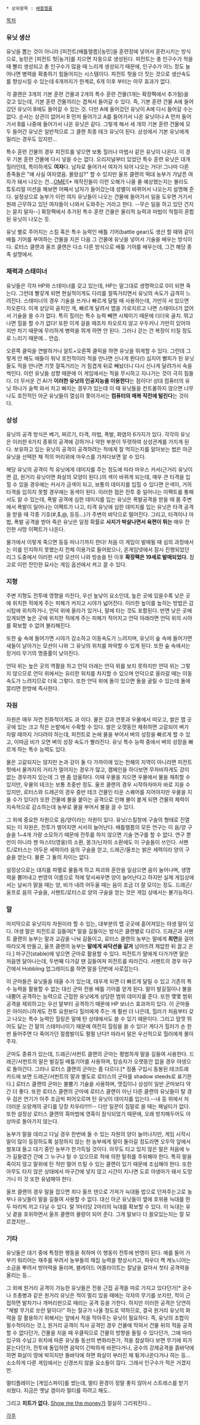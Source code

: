  * 상위항목 : [[배틀렐름]]

[[목차]]

=== 유닛 생산 ===
유닛을 뽑는 것이 아니라 [피전트(배틀렐름)|농민]을 훈련장에 넣어서 훈련시키는 방식으로, 농민은 [피전트 헛|농가]를 지으면 자동으로 생성된다. 
피전트는 총 인구수가 적을 때 빨리 생성되고 총 인구수가 많을 때 느리게 생성되기 때문에, 인구수가 어느 정도 늘어나면 병력을 확충하기 힘들어지는 시스템이다. 
피전트 헛을 더 짓는 것으로 생산속도를 향상시킬 수 있는데 6개까지가 한계로, 6개 이후 부터는 아무 효과가 없다.
 
각 클랜은 3개의 기본 훈련 건물과 2개의 특수 훈련 건물(1개는 확장팩에서 추가됨)을 갖고 있는데, 기본 훈련 건물끼리는 겹쳐서 들어갈 수 있다. 즉, 기본 훈련 건물 A에 들어갔던 유닛이 B에도 들어갈 수 있는 것. 다만 A에 들어갔던 유닛이 A에 다시 들어갈 수는 없다. 순서는 상관이 없어서 B 먼저 들어가고 A를 들어가서 나온 유닛이나 A 먼저 들어가서 B를 나중에 들어가서 나온 유닛은 같다. 그렇게 해서 세 개의 기본 훈련 건물에 모두 들어간 유닛은 일반적으로 그 클랜 최종 테크 유닛이 된다. 상성에서 기본 유닛에게 밀리는 경우도 있지만...

특수 훈련 건물의 경우 피전트를 넣으면 보통 힐러나 마법사 같은 유닛이 나온다. 이 경우 기본 훈련 건물에 다시 넣을 수는 없다. 오리지널부터 있었던 특수 훈련 유닛은 대개 힐러인데, 특이하게도 '''여자'''다. 남자로 들어가서 여자가 되어 나오는 거다! 그나마 다른 종족들은 "얘 사실 여자였음. 몰랐심?" 할 수 있지만 울프 클랜의 떡대 농부가 갸날픈 여자가 돼서 나오는 건...[[OME]]![* 제작진들이 이런 오해가 나올 줄 예상했는지는 몰라도 튜토리얼 미션을 해보면 어째서 남자가 들어갔는데 성별이 바뀌어서 나오는지 설명해 준다. 설정상으로 농부가 이런 여자 유닛들이 나오는 건물에 들어가서 일을 도우면 거기서 원래 근무하고 있던 여자들이 나와서 도와주는 거라고 한다. --무슨 일을 하고 있던 건지는 묻지 말자--] 확장팩에서 추가된 특수 훈련 건물은 물리적 능력과 마법이 적절히 혼합된 유닛이 나오는 듯. 

유닛 별로 주어지는 스킬 혹은 특수 능력인 배틀 기어(battle gear)도 생산 할 때와 같이 배틀 기어를 부여하는 건물을 지은 다음 그 건물에 유닛을 넣어서 기술을 배우는 방식이다. 로터스 클랜과 울프 클랜은 다소 다른 방식으로 배틀 기어를 배우는데, 그건 해당 종족 설명에서.

=== 체력과 스태미너 ===
유닛들은 각자 HP와 스태미너를 갖고 있는데, HP는 말그대로 생명력으로 0이 되면 죽는다. 그런데 빨갛게 되면 현실적이게도 다리를 절뚝거리면서 유닛의 속도가 급격히 느려진다. 스태미너의 경우 기술을 쓰거나 빠르게 달릴 때 사용하는데, 가만히 서 있으면 차오른다. 이게 상당히 골치인 게, 빠르게 달려서 맵을 가로지르고 나면 스태미너가 없어서 기술을 쓸 수가 없다. 특히 힐러는 특수 능력 빼면 시체이기 때문에 더더욱 골치. 뛰고 나면 힐을 할 수가 없다! 또한 이게 걸을 때조차 차오르지 않고 우두커니 가만히 있어야지만 차기 때문에 무리하게 병력을 뛰게 하면 안 된다. 그러나 걷는 건 복장이 터질 정도로 느리기 때문에... 안습.

오른쪽 클릭을 연발하거나 알트+오른쪽 클릭을 하면 유닛을 뛰게할 수 있다. 그런데 그렇게 안 해도 애들이 워낙 호전적이라 적을 만나면 신나게 뛴다(!) 심지어 빨피가 된 유닛들도 적을 만나면 기껏 절뚝거리는 거 힘겹게 뒤로 빼놨더니 다시 신나게 달려가서 속을 썩인다. 이런 유닛들 성향 때문에 이 게임에서는 적을 무시하고 지나가는 것이 극히 힘들다. 더 무서운 건 AI가 '''이러한 유닛의 인공지능을 이용한다'''는 점이다! 상대 컴퓨터의 유닛 하나가 슬쩍 와서 치고 빠지는 경우가 있는데 이 때 유닛들을 컨트롤하지 않으면 너무나도 호전적인 아군 유닛들이 열심히 쫓아가서는 '''컴퓨터의 매복 작전에 털린다'''는 것이다.

=== 상성 ===
유닛의 공격 방식은 베기, 찌르기, 타격, 마법, 폭발, 화염의 6가지가 있다. 각각의 유닛은 이러한 6가지 종류의 공격에 강하거나 약한 부분이 뚜렷하여 상성관계를 가지게 된다. 보유하고 있는 유닛의 공격이 공격하려는 적에게 잘 먹히는지를 알아보는 법은 아군 유닛을 선택한 채 적의 머리위에 마우스를 가져다보면 알 수 있다. 

해당 유닛의 공격이 적 유닛에게 데미지를 주는 정도에 따라 마우스 커서(근거리 유닛이면 검, 원거리 유닛이면 화살의 모양이 된다.)의 색이 바뀌게 되는데, 매우 큰 타격을 입힐 수 있을 경우에는 커서가 금색이 되고, 보통의 데미지를 입힐 수 있다면 은색이, 거의 타격을 입히지 못할 경우에는 동색이 된다. 이러한 점은 전투 중 일어나는 이팩트를 통해서도 알 수 있는데, 폭발 공격에 심한 데미지를 입는 유닛은 폭발공격을 받을 때 몸 주변에서 폭발이 일어나는 이팩트가 나고, 타격 유닛에 심한 데미지를 입는 유닛은 타격 공격을 받을 때 각종 기호(#,$,@, 등등...)가 주변의 바닥으로 떨어진다. 그리고, 타격이나 마법, 폭발 공격을 받아 죽은 유닛은 일정 확률로 '''사지가 박살나면서 육편이 튀는''' 매우 잔인한 사망 이팩트가 나온다. 

물가에서 이렇게 죽으면 둥둥 떠나기까지 한다! 처음 이 게임이 발매될 때 심의 과정에서는 이를 인지하지 못했는지 전체 이용가로 들어왔으나, 온게임넷에서 잠시 진행되었던 리그 도중에서 이러한 사망 모션이 나와 방송을 탄 이후 '''확장팩은 19세로 발매되었다.''' 참고로 이런 잔인한 묘사는 게임 옵션에서 켜고 끌 수 있다.

=== 지형 ===
주변 지형도 전투에 영향을 미친다, 우선 높낮이 요소인데, 높은 곳에 있을수록 낮은 곳에 위치한 적에게 주는 피해가 커지고 시야가 넓어진다. 이러한 높이를 높히는 방법은 감시탑에 위치하거나, 언덕 위에 올라가 있거나, 말에 타는 것도 포함된다. 반면 낮은 곳에 있게되면 높은 곳에 위치한 적에게 주는 피해가 적어지고 언덕 아래라면 언덕 위의 시야를 확보할 수 없어 불리해진다.

또한 숲 속에 들어가면 시야가 감소하고 이동속도가 느려지며, 유닛이 숲 속에 들어가면 새들이 날아가는 모션이 나와 그 유닛의 위치를 파악할 수 있게 된다. 또한 숲 속에서는 장거리 무기의 명중률이 낮아진다.

언덕 위는 높은 곳의 역활을 하고 언덕 아래는 언덕 위를 보지 못하지만 언덕 위는 그렇지 않으므로 언덕 위에서는 유리한 위치를 차지할 수 있으며 언덕으로 올라갈 때는 이동 속도가 느려지므로 더욱 그렇다. 또한 언덕 위에 돌이 있으면 돌을 굴릴 수 있는데 돌에 깔리면 한방에 즉사한다. 

=== 자원 ===
자원은 매우 자연 친화적이게도 '''{{{#Green 쌀(Rice)}}}'''과 '''{{{#Blue 물(Water)}}}'''이다. 물은 강과 연못과 우물에서 떠오고, 쌀은 맵 곳곳에 있는 크고 작은 논밭에서 수확할 수 있다. 
쌀은 오랫동안 채취하면 고갈되어 벼가 자랄 때까지 기다려야 하는데, 피전트로 논에 물을 부어서 벼의 성장을 빠르게 할 수 있고, 이따금 비가 오면 벼의 성장 속도가 빨라진다. 유닛 특수 능력 중에서 벼의 성장을 빠르게 하는 특수 능력도 있다.

물은 고갈되지는 않지만 논과 강이 둘 다 가까이에 있는 천혜의 지역이 아니라면 피전트 헛에서 물까지의 거리가 멀어지는 경우가 많고, 캠페인을 하다보면 무자비하게도 강이 없는 경우까지 있는데 그 땐 좀 암울하다. 이때 우물을 지으면 우물에서 물을 채취할 수 있지만, 우물의 테크는 보통 초중반 정도. 울프 클랜의 경우 시작하자마자 바로 지을 수 있지만, 로터스와 드래곤의 경우 중반 테크 건물인 타운 스퀘어를 지어야지만 우물을 지을 수가 있다(!)
또한 건물에 불을 붙이는 공격으로 인해 불이 붙게 되면 건물의 체력이 지속적으로 감소하는데 농부로 물을 부어서 불을 끌 수 있다.

그 외에 중요한 자원으로 음/양이라는 자원이 있다. 유닛/스킬창에 구슬의 형태로 진열되는 이 자원은, 전투가 벌어지면 서서히 늘어난다. 배틀렐름의 모든 연구는 이 음/양 구슬을 1~4개 가량 소모하기 때문에 전투를 하지 않으면 기술 연구를 할 수 없다. 연구 뿐만이 아니라 젠 마스터(영웅)의 소환, 몽크/닌자의 소환에도 이 구슬들이 쓰인다. 서펜트/로터스는 어두운 세력이라 음의 구슬을 얻고, 드래곤/울프는 밝은 세력이라 양의 구슬을 얻는다. 물론 그 둘의 차이는 없다. 

설정상으로는 대지를 파멸로 물들게 하고 파괴와 혼란을 일삼으면 음이 늘어나며, 생명력을 뿜어내고 번영의 이름으로 적에 맞서싸우면 양이 늘어난다고 하지만 실제 게임상에서는 날씨가 맑을 때는 양, 비가 내려 어두울 때는 음이 조금 더 잘 모이는 정도. 드래곤/울프로 음의 구슬을, 서펜트/로터스로 양의 구슬을 얻는 것은 게임 상에서는 불가능하다.

=== 말 ===
마지막으로 유닛이자 자원이라 할 수 있는, 대부분의 맵 곳곳에 흩어져있는 야생 말이 있다. 야생 말은 피전트로 길들여[* 말을 길들이는 방식은 클랜별로 다르다. 드래곤과 서펜트 클랜의 농부는 말과 교감을 나눠 길들이고, 로터스 클랜의 농부는 말에게 '''최면'''을 걸어 따라오게 만들고, 울프 클랜의 농부는 '''말에게 싸닥션을 갈겨''' 넘어뜨려 제압한 뒤 끌고 온다.] 마구간(stable)에 넣으면 군마로 활용할 수 있다. 피전트가 말에게 다가가면 말은 처음엔 달아나는데, 두번째 다가갈 땐 길들여져 피전트를 따라간다. 서펜트의 경우 마구간에서 Hobbling 업그레이드를 하면 말을 단번에 사로잡는다.

이 군마들은 유닛들을 태울 수가 있는데, 태우게 되면 더 빠르게 달릴 수 있고 기존의 특수 능력을 활용할 수 없는 대신 군마 전용 배틀 기어를 얻게 된다. 말이 발길질이나 불을 내뿜어 공격하는 능력으로 근접한 유닛에게 상당한 범위 데미지를 준다. 또한 몇몇 범위 공격을 제외하고는 우선 말부터 공격하기 때문에 HP 보너스 효과까지 있다. 이 군마들은 아이러니하게도 전투 요원보다 힐러에게 주는 게 훨씬 더 나은데, 힐러가 처음부터 갖고 나오는 특수 능력인 힐링은 말에 탄 상태에서도 쓸 수 있기 때문이다. 그리고 맘껏 뛰어도 닳는 건 말의 스태미너이기 때문에 여전히 힐링을 쓸 수 있다! 게다가 힐러가 손 한번 들어주면 다 죽어가던 절름발이도 펄펄 난다!! 따라서 말은 우선적으로 힐러에게 몰아주자. 

군마도 종류가 있는데, 드래곤/서펀트 클랜의 군마는 평범하게 말을 길들여 사용한다. 드래곤/서펀트의 말은 발길질 배틀기어를 사용하며, 탑승자가 오랫동안 없을 경우 야생으로 돌아간다. 그러나 로터스 클랜의 군마는 좀 다르다.[* 정품 구입시 동봉된 테크트래 카드에 보면 드래곤/서펀트의 말과 별도로 로터스의 군마를 shadow steeds로 표기한다.] 로터스 클랜의 군마는 불뿜기 기술을 사용하며, 맷집이나 상성이 일반 군마보다 약간 더 좋다. 또한 로터스 클랜의 군마에 로터스 클랜이 아닌 다른 클랜의 유닛들이 탈 경우 검은 연기가 아주 조금씩 피어오르며 탄 유닛이 데미지를 입는다.--내 등 위에서 저 더러운 오랑캐의 궁디를 당장 치우라!!!!!-- 다만 일꾼이 짐말로 쓸 때는 패널티가 없다. 또한 설정상 로터스 클랜의 흑마법에 영혹이 잠식되었기 때문에, 오래 방치해두어도 야상마로 돌아가지 않는다.

농부가 말을 데리고 다닐 경우 한번에 들 수 있는 자원의 양이 늘어나지만, 게임 시작시 말이 많이 등장하도록 설정하지 않는 한 농부에게 말이 돌아갈 정도라면 오두막 앞에서 쌀포대 들고 대기 중인 농부가 한가득일 것이다. 아무도 타고 있지 않은 말은 처음에 누가 길들였건 간에 그 누구나 탈 수 있으므로 적에 의한 탈취를 주위해야 한다. 특히 말을 죽이지 않고 말위에 탄 적만 떨어 뜨릴 수 있는 클랜이 있기 때문에 조심해야 한다. 또한 아무도 타지 않은 상태에서 마구간에 넣지 않고 시간이 지나면 도로 야생마가 돼서 도망가니 이 것 또한 유념해야 한다. 

울프 클랜의 경우 말을 잡으면 죄다 울프 덴으로 가져가 늑대들 밥으로 던져주는고로 농부나 유닛들이 말을 길들여 사용할 수 없다. 대신 아군 유닛들이 옆에 호위용 늑대를 한두 마리씩 끼고 다닐 수 있다. 말 1마리당 2마리의 늑대를 확보할 수 있다. 이 늑대는 유닛 곁을 호위하면서 울프 클랜의 물량이 되어 준다. 그게 말보다 더 쓸모있는지는 잘 모르겠지만...

=== 기타 ===
유닛들은 대기 중에 특정한 행동을 취하며 이 행동이 전투에 반영이 된다. 예를 들어 가부키 워리어는 재주를 부려서 농부들의 채집 능력을 향상시키고, 파우더 켁 캐노니어는 소금을 뿌려서 방어력을 올리며, 블레이드 어콜라이트는 칼날을 갈아서 첫타 공격력을 올리는 등...

그 외에 원거리 공격이 가능한 유닛들은 전용 근접 공격을 따로 가지고 있다던가[* 궁수나 조총병과 같은 원거리 유닛은 적이 멀리 있을 때에는 각자의 무기를 쏘지만, 적이 근접하면 발차기나 개머리판으로 때리는 공격 등을 가한다. 하지만 이러한 공격은 당연히 "제발 무기로 쏘란 말이다!" 하는 절규가 나올 정도로 약하므로, 결국 원거리 유닛의 화력을 잘 활용하기 위해서는 앞에서 적을 막아주는 유닛이 필요하다. 즉, 유닛의 조합이 필수적이라는 것.], 원거리 공격이 직사 공격인 경우 건물에 막혀서 건물 뒤의 적을 공격할 수 없다던가, 건물을 지을 때 우클릭으로 건물의 방향을 돌릴 수 있다던가, 그에 따라 입구와 수납고 위치에 따른 유닛들 동선의 변화라든가, 적을 참살하다 보면 무기에 피가 묻는다던가, 전투에 돌입하면 음악이 긴박하게 바뀐다거나, 궁수의 강제공격을 흙바닥에 하면 화살이 땅에 박히지만 돌바닥에 하면 화살이 부러진 채 튕겨나온다거나 하는 등... 소소하게 다른 게임에서는 신경쓰지 않을 요소들이 많다. 그래서 인구수가 적은 거겠지만.

멀티플레이는 [게임스파이]를 썼는데, 멀티 환경이 정말 좋지 않아서 스트레스를 받기 쉬웠다. 지금은 옛날 겜이라 멀티를 하려고 해도..

그리고 '''치트가 없다.''' [[Show me the money]]가 절실히 그리워진다...

[[각주]]
